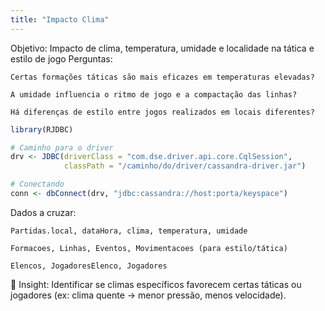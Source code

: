 ```yaml
---
title: "Impacto Clima"
---
```


Objetivo: Impacto de clima, temperatura, umidade e localidade na tática e estilo de jogo
Perguntas:

    Certas formações táticas são mais eficazes em temperaturas elevadas?

    A umidade influencia o ritmo de jogo e a compactação das linhas?

    Há diferenças de estilo entre jogos realizados em locais diferentes?

```r
library(RJDBC)

# Caminho para o driver
drv <- JDBC(driverClass = "com.dse.driver.api.core.CqlSession", 
            classPath = "/caminho/do/driver/cassandra-driver.jar")

# Conectando
conn <- dbConnect(drv, "jdbc:cassandra://host:porta/keyspace")

```

Dados a cruzar:

    Partidas.local, dataHora, clima, temperatura, umidade

    Formacoes, Linhas, Eventos, Movimentacoes (para estilo/tática)

    Elencos, JogadoresElenco, Jogadores

📌 Insight: Identificar se climas específicos favorecem certas táticas ou jogadores (ex: clima quente → menor pressão, menos velocidade).
